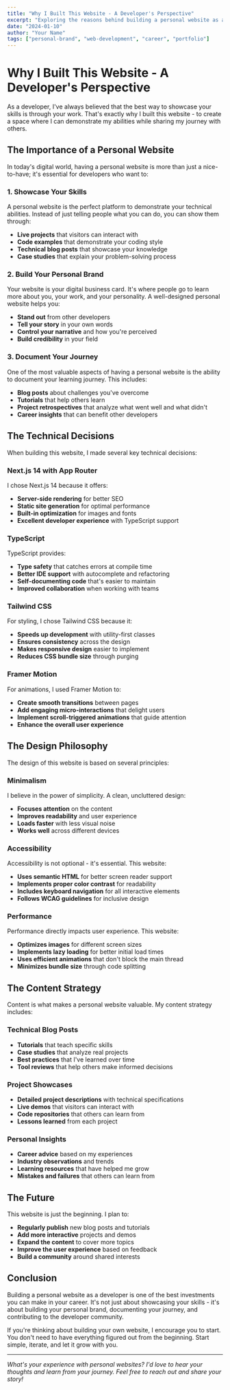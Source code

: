 ```yaml
---
title: "Why I Built This Website - A Developer's Perspective"
excerpt: "Exploring the reasons behind building a personal website as a developer, from showcasing skills to building a personal brand in the tech industry."
date: "2024-01-10"
author: "Your Name"
tags: ["personal-brand", "web-development", "career", "portfolio"]
---
```


# Why I Built This Website - A Developer's Perspective

As a developer, I've always believed that the best way to showcase your skills is through your work. That's exactly why I built this website - to create a space where I can demonstrate my abilities while sharing my journey with others.

## The Importance of a Personal Website

In today's digital world, having a personal website is more than just a nice-to-have; it's essential for developers who want to:

### 1. Showcase Your Skills
A personal website is the perfect platform to demonstrate your technical abilities. Instead of just telling people what you can do, you can show them through:

- **Live projects** that visitors can interact with
- **Code examples** that demonstrate your coding style
- **Technical blog posts** that showcase your knowledge
- **Case studies** that explain your problem-solving process

### 2. Build Your Personal Brand
Your website is your digital business card. It's where people go to learn more about you, your work, and your personality. A well-designed personal website helps you:

- **Stand out** from other developers
- **Tell your story** in your own words
- **Control your narrative** and how you're perceived
- **Build credibility** in your field

### 3. Document Your Journey
One of the most valuable aspects of having a personal website is the ability to document your learning journey. This includes:

- **Blog posts** about challenges you've overcome
- **Tutorials** that help others learn
- **Project retrospectives** that analyze what went well and what didn't
- **Career insights** that can benefit other developers

## The Technical Decisions

When building this website, I made several key technical decisions:

### Next.js 14 with App Router
I chose Next.js 14 because it offers:
- **Server-side rendering** for better SEO
- **Static site generation** for optimal performance
- **Built-in optimization** for images and fonts
- **Excellent developer experience** with TypeScript support

### TypeScript
TypeScript provides:
- **Type safety** that catches errors at compile time
- **Better IDE support** with autocomplete and refactoring
- **Self-documenting code** that's easier to maintain
- **Improved collaboration** when working with teams

### Tailwind CSS
For styling, I chose Tailwind CSS because it:
- **Speeds up development** with utility-first classes
- **Ensures consistency** across the design
- **Makes responsive design** easier to implement
- **Reduces CSS bundle size** through purging

### Framer Motion
For animations, I used Framer Motion to:
- **Create smooth transitions** between pages
- **Add engaging micro-interactions** that delight users
- **Implement scroll-triggered animations** that guide attention
- **Enhance the overall user experience**

## The Design Philosophy

The design of this website is based on several principles:

### Minimalism
I believe in the power of simplicity. A clean, uncluttered design:
- **Focuses attention** on the content
- **Improves readability** and user experience
- **Loads faster** with less visual noise
- **Works well** across different devices

### Accessibility
Accessibility is not optional - it's essential. This website:
- **Uses semantic HTML** for better screen reader support
- **Implements proper color contrast** for readability
- **Includes keyboard navigation** for all interactive elements
- **Follows WCAG guidelines** for inclusive design

### Performance
Performance directly impacts user experience. This website:
- **Optimizes images** for different screen sizes
- **Implements lazy loading** for better initial load times
- **Uses efficient animations** that don't block the main thread
- **Minimizes bundle size** through code splitting

## The Content Strategy

Content is what makes a personal website valuable. My content strategy includes:

### Technical Blog Posts
- **Tutorials** that teach specific skills
- **Case studies** that analyze real projects
- **Best practices** that I've learned over time
- **Tool reviews** that help others make informed decisions

### Project Showcases
- **Detailed project descriptions** with technical specifications
- **Live demos** that visitors can interact with
- **Code repositories** that others can learn from
- **Lessons learned** from each project

### Personal Insights
- **Career advice** based on my experiences
- **Industry observations** and trends
- **Learning resources** that have helped me grow
- **Mistakes and failures** that others can learn from

## The Future

This website is just the beginning. I plan to:

- **Regularly publish** new blog posts and tutorials
- **Add more interactive** projects and demos
- **Expand the content** to cover more topics
- **Improve the user experience** based on feedback
- **Build a community** around shared interests

## Conclusion

Building a personal website as a developer is one of the best investments you can make in your career. It's not just about showcasing your skills - it's about building your personal brand, documenting your journey, and contributing to the developer community.

If you're thinking about building your own website, I encourage you to start. You don't need to have everything figured out from the beginning. Start simple, iterate, and let it grow with you.

---

*What's your experience with personal websites? I'd love to hear your thoughts and learn from your journey. Feel free to reach out and share your story!*

